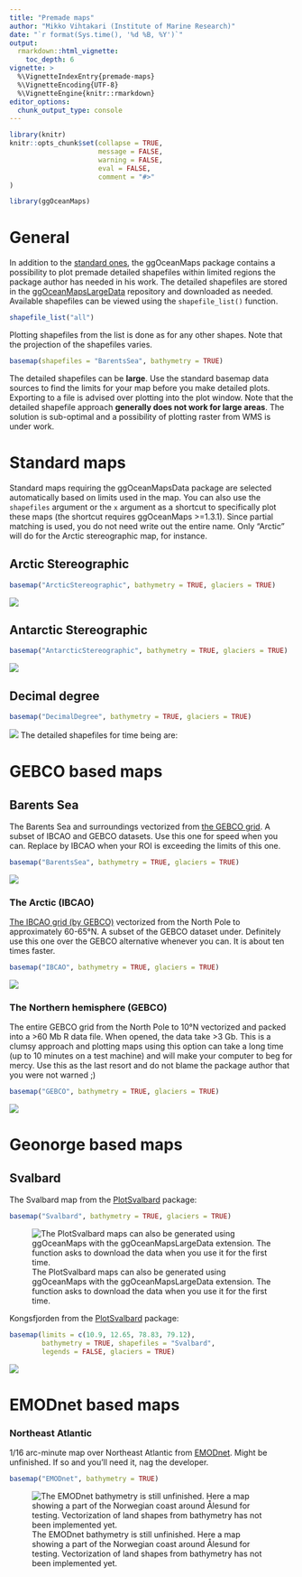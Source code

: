 ```yaml
---
title: "Premade maps"
author: "Mikko Vihtakari (Institute of Marine Research)"
date: "`r format(Sys.time(), '%d %B, %Y')`"
output: 
  rmarkdown::html_vignette:
    toc_depth: 6
vignette: >
  %\VignetteIndexEntry{premade-maps}
  %\VignetteEncoding{UTF-8}
  %\VignetteEngine{knitr::rmarkdown}
editor_options: 
  chunk_output_type: console
---
```


```r
library(knitr)
knitr::opts_chunk$set(collapse = TRUE, 
                      message = FALSE, 
                      warning = FALSE, 
                      eval = FALSE,
                      comment = "#>"
)

```

```r
library(ggOceanMaps)
```

# General

In addition to the [standard ones](#standard-maps), the ggOceanMaps package contains a possibility to plot premade detailed shapefiles within limited regions the package author has needed in his work. The detailed shapefiles are stored in the [ggOceanMapsLargeData](https://github.com/MikkoVihtakari/ggOceanMapsLargeData) repository and downloaded as needed. Available shapefiles can be viewed using the `shapefile_list()` function.

```r
shapefile_list("all")
```

Plotting shapefiles from the list is done as for any other shapes. Note that the projection of the shapefiles varies.

```r
basemap(shapefiles = "BarentsSea", bathymetry = TRUE)
```

The detailed shapefiles can be **large**. Use the standard basemap data sources to find the limits for your map before you make detailed plots. Exporting to a file is advised over plotting into the plot window. Note that the detailed shapefile approach **generally does not work for large areas**. The solution is sub-optimal and a possibility of plotting raster from WMS is under work.

# Standard maps {#standard-maps}

Standard maps requiring the ggOceanMapsData package are selected automatically based on limits used in the map. You can also use the `shapefiles` argument or the `x` argument as a shortcut to specifically plot these maps (the shortcut requires ggOceanMaps >=1.3.1). Since partial matching is used, you do not need write out the entire name. Only "Arctic" will do for the Arctic stereographic map, for instance.

## Arctic Stereographic

```r
basemap("ArcticStereographic", bathymetry = TRUE, glaciers = TRUE)
```

![](https://raw.githubusercontent.com/MikkoVihtakari/ggOceanMapsLargeData/master/docs/ArcticStereographic.png)

## Antarctic Stereographic

```r
basemap("AntarcticStereographic", bathymetry = TRUE, glaciers = TRUE)
```

![](https://raw.githubusercontent.com/MikkoVihtakari/ggOceanMapsLargeData/master/docs/AntarcticStereographic.png)

## Decimal degree

```r
basemap("DecimalDegree", bathymetry = TRUE, glaciers = TRUE)
```

![](https://raw.githubusercontent.com/MikkoVihtakari/ggOceanMapsLargeData/master/docs/DecimalDegree.png)
The detailed shapefiles for time being are:

# GEBCO based maps

## Barents Sea

The Barents Sea and surroundings vectorized from [the GEBCO grid](https://www.gebco.net/data_and_products/gridded_bathymetry_data/). A subset of IBCAO and GEBCO datasets. Use this one for speed when you can. Replace by IBCAO when your ROI is exceeding the limits of this one. 

```r
basemap("BarentsSea", bathymetry = TRUE, glaciers = TRUE)
```

![](https://raw.githubusercontent.com/MikkoVihtakari/ggOceanMapsLargeData/master/docs/BarentsSea.png)

### The Arctic (IBCAO)

[The IBCAO grid (by GEBCO)](https://www.gebco.net/about_us/committees_and_groups/scrum/ibcao/) vectorized from the North Pole to approximately 60-65&deg;N. A subset of the GEBCO dataset under. Definitely use this one over the GEBCO alternative whenever you can. It is about ten times faster. 

```r
basemap("IBCAO", bathymetry = TRUE, glaciers = TRUE)
```

![](https://raw.githubusercontent.com/MikkoVihtakari/ggOceanMapsLargeData/master/docs/IBCAO.png)

### The Northern hemisphere (GEBCO)

The entire GEBCO grid from the North Pole to 10&deg;N vectorized and packed into a >60 Mb R data file. When opened, the data take >3 Gb. This is a clumsy approach and plotting maps using this option can take a long time (up to 10 minutes on a test machine) and will make your computer to beg for mercy. Use this as the last resort and do not blame the package author that you were not warned ;)

```r
basemap("GEBCO", bathymetry = TRUE, glaciers = TRUE)
```

![](https://raw.githubusercontent.com/MikkoVihtakari/ggOceanMapsLargeData/master/docs/GEBCO.png)

# Geonorge based maps

## Svalbard

The Svalbard map from the [PlotSvalbard](https://github.com/MikkoVihtakari/PlotSvalbard) package:

```r
basemap("Svalbard", bathymetry = TRUE, glaciers = TRUE)
```

![The PlotSvalbard maps can also be generated using ggOceanMaps with the ggOceanMapsLargeData extension. The function asks to download the data when you use it for the first time.](https://raw.githubusercontent.com/MikkoVihtakari/ggOceanMapsLargeData/master/docs/Svalbard.png)

Kongsfjorden from the [PlotSvalbard](https://github.com/MikkoVihtakari/PlotSvalbard) package:

```r
basemap(limits = c(10.9, 12.65, 78.83, 79.12), 
        bathymetry = TRUE, shapefiles = "Svalbard",
        legends = FALSE, glaciers = TRUE)
```

![](https://raw.githubusercontent.com/MikkoVihtakari/ggOceanMapsLargeData/master/docs/Kongsfjorden.png)

# EMODnet based maps

### Northeast Atlantic

1/16 arc-minute map over Northeast Atlantic from [EMODnet](https://www.emodnet-bathymetry.eu/). Might be unfinished. If so and you'll need it, nag the developer.

```r
basemap("EMODnet", bathymetry = TRUE)
```

![The EMODnet bathymetry is still unfinished. Here a map showing a part of the Norwegian coast around Ålesund for testing. Vectorization of land shapes from bathymetry has not been implemented yet.](https://raw.githubusercontent.com/MikkoVihtakari/ggOceanMapsLargeData/master/docs/EMODnet.png)

